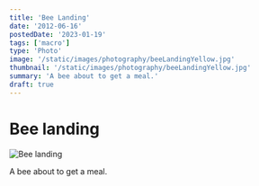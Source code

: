 ```yaml
---
title: 'Bee Landing'
date: '2012-06-16'
postedDate: '2023-01-19'
tags: ['macro']
type: 'Photo'
image: '/static/images/photography/beeLandingYellow.jpg'
thumbnail: '/static/images/photography/beeLandingYellow.jpg'
summary: 'A bee about to get a meal.'
draft: true
---
```


# Bee landing

![Bee landing](/static/images/photography/beeLandingYellow.jpg)

A bee about to get a meal.